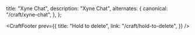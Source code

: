 
  title: "Xyne Chat",
  description: "Xyne Chat",
  alternates: {
    canonical: "/craft/xyne-chat",
  },
};

<CraftHeader header="Xyne Chat" date="July 9" />


<DemoArea preferedTheme="light" className="relative min-h-[400px]">
    <XyneChatbox />
</DemoArea>

<CraftFooter
  prev={{
    title: "Hold to delete",
    link: "/craft/hold-to-delete",
  }}
/>